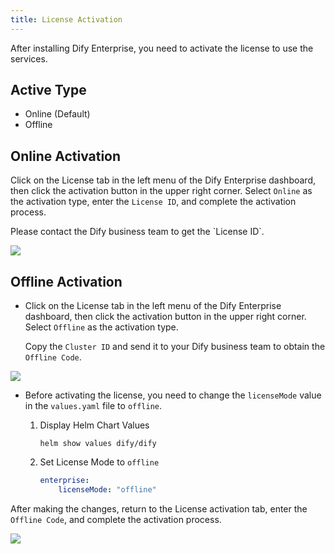 ```yaml
---
title: License Activation
---
```


After installing Dify Enterprise, you need to activate the license to use the services.

## Active Type

- Online (Default)
- Offline

## Online Activation

Click on the License tab in the left menu of the Dify Enterprise dashboard, then click the activation button in the upper right corner. Select `Online` as the activation type, enter the `License ID`, and complete the activation process.

<Tip>
Please contact the Dify business team to get the `License ID`.
</Tip>

![](https://assets-docs.dify.ai/2025/04/767730970c14696c6eea2eb3b2289898.png)

## Offline Activation

- Click on the License tab in the left menu of the Dify Enterprise dashboard, then click the activation button in the upper right corner. Select `Offline` as the activation type.

    Copy the `Cluster ID` and send it to your Dify business team to obtain the `Offline Code`.

![](https://assets-docs.dify.ai/2024/11/3b5198ceff1db9bab8e614b7ef39e699.png)

- Before activating the license, you need to change the `licenseMode` value in the `values.yaml` file to `offline`.

    1. Display Helm Chart Values
        ```
        helm show values dify/dify
        ```

    2. Set License Mode to `offline`
        ```yaml
        enterprise:
            licenseMode: "offline"
        ```
After making the changes, return to the License activation tab, enter the `Offline Code`, and complete the activation process.

![](https://assets-docs.dify.ai/2024/11/beac33066670e291dbafa1c71c2bf58c.png)
